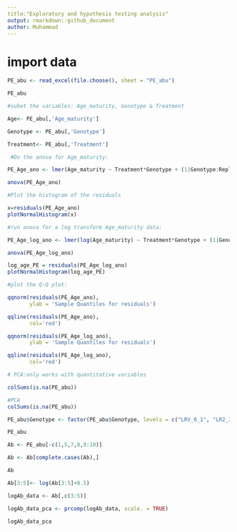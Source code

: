```yaml
---
title:"Exploratory and hypothesis testing analysis"
output: rmarkdown::github_document
author: Muhammad
---
```


# import data
```r
PE_abu <- read_excel(file.choose(), sheet = "PE_abu")
```

```r

PE_abu
```

```r

#subet the variables: Age_maturity, Genotype & Treatment

Age<- PE_abu[,'Age_maturity']

Genotype <- PE_abu[,'Genotype']

Treatment<- PE_abu[,'Treatment']
```

```r
 #Do the anova for Age_maturity:

PE_Age_ano <- lmer(Age_maturity ~ Treatment*Genotype + (1|Genotype:Replicates), data = PE_abu)

```

```r

anova(PE_Age_ano)
```

```r

#Plot the histogram of the residuals

x=residuals(PE_Age_ano)
plotNormalHistogram(x)
```

```r

#run anova for a log transform Age_maturity data:

PE_Age_log_ano <- lmer(log(Age_maturity) ~ Treatment*Genotype + (1|Genotype:Replicates), data = PE_abu)
```

```r

anova(PE_Age_log_ano)
```

```r
log_age_PE = residuals(PE_Age_log_ano)
plotNormalHistogram(log_age_PE)

```



```r
#plot the Q-Q plot:

qqnorm(residuals(PE_Age_ano),
       ylab = 'Sample Quantiles for residuals')

qqline(residuals(PE_Age_ano),
       col='red')
```


```r
qqnorm(residuals(PE_Age_log_ano),
       ylab = 'Sample Quantiles for residuals')

qqline(residuals(PE_Age_log_ano),
       col='red')

```

```r
# PCA:only works with quantitative variables

colSums(is.na(PE_abu))

```

```r
#PCA
colSums(is.na(PE_abu))

```

```r
PE_abu$Genotype <- factor(PE_abu$Genotype, levels = c("LRV_0_1", "LR2_36_1"))

```

```r

PE_abu
```

```r

Ab <- PE_abu[-c(1,5,7,8,9:10)]

```

```r
Ab <- Ab[complete.cases(Ab),]

```


```r
Ab

```


```r

Ab[3:5]<- log(Ab[3:5]+0.5)
```

```r
logAb_data <- Ab[,c(3:5)]

```

```r
logAb_data_pca <- prcomp(logAb_data, scale. = TRUE)

```


```r


logAb_data_pca
```



```r



```